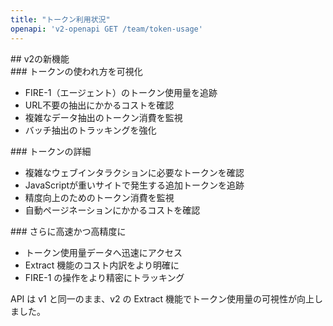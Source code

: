 ```yaml
---
title: "トークン利用状況"
openapi: 'v2-openapi GET /team/token-usage'
---
```


<div id="whats-new-in-v2">
  ## v2の新機能
</div>

<div id="see-where-your-tokens-go">
  ### トークンの使われ方を可視化
</div>

- FIRE-1（エージェント）のトークン使用量を追跡
- URL不要の抽出にかかるコストを確認
- 複雑なデータ抽出のトークン消費を監視
- バッチ抽出のトラッキングを強化

<div id="more-token-details">
  ### トークンの詳細
</div>

- 複雑なウェブインタラクションに必要なトークンを確認
- JavaScriptが重いサイトで発生する追加トークンを追跡
- 精度向上のためのトークン消費を監視
- 自動ページネーションにかかるコストを確認

<div id="faster-and-more-accurate">
  ### さらに高速かつ高精度に
</div>

- トークン使用量データへ迅速にアクセス
- Extract 機能のコスト内訳をより明確に
- FIRE-1 の操作をより精密にトラッキング

API は v1 と同一のまま、v2 の Extract 機能でトークン使用量の可視性が向上しました。